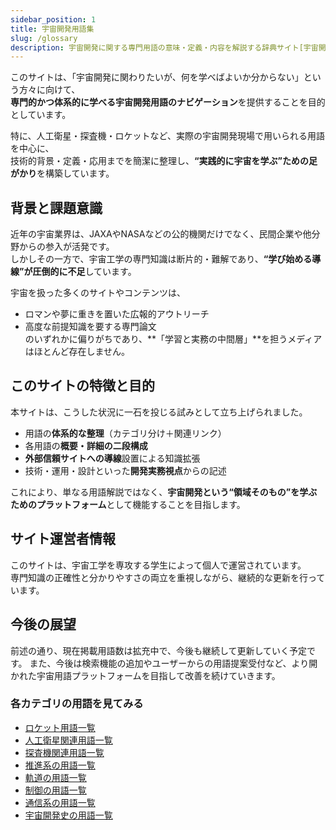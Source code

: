 ```yaml
---
sidebar_position: 1
title: 宇宙開発用語集
slug: /glossary
description: 宇宙開発に関する専門用語の意味・定義・内容を解説する辞典サイト[宇宙開発用語集]の説明ページです。
---
```



<Head>
  <script type="application/ld+json">
    {`{
      "@context": "https://schema.org",
      "@type": "DefinedTerm",
      "name": "宇宙開発用語集",
      "inDefinedTermSet": "https://space-dev-terms.pages.dev",
      "termCode": "glossary",
      "description": "宇宙開発に関する専門用語の意味・定義・内容を解説する辞典サイト[宇宙開発用語集]の説明ページです。",
      "url": "https://space-dev-terms.pages.dev/docs/glossary"
    }`}
  </script>
</Head>

このサイトは、「宇宙開発に関わりたいが、何を学べばよいか分からない」という方々に向けて、  
**専門的かつ体系的に学べる宇宙開発用語のナビゲーション**を提供することを目的としています。

特に、人工衛星・探査機・ロケットなど、実際の宇宙開発現場で用いられる用語を中心に、  
技術的背景・定義・応用までを簡潔に整理し、**“実践的に宇宙を学ぶ”ための足がかり**を構築しています。

## 背景と課題意識

近年の宇宙業界は、JAXAやNASAなどの公的機関だけでなく、民間企業や他分野からの参入が活発です。  
しかしその一方で、宇宙工学の専門知識は断片的・難解であり、**“学び始める導線”が圧倒的に不足**しています。

宇宙を扱った多くのサイトやコンテンツは、  
- ロマンや夢に重きを置いた広報的アウトリーチ  
- 高度な前提知識を要する専門論文  
のいずれかに偏りがちであり、**「学習と実務の中間層」**を担うメディアはほとんど存在しません。

## このサイトの特徴と目的

本サイトは、こうした状況に一石を投じる試みとして立ち上げられました。

- 用語の**体系的な整理**（カテゴリ分け＋関連リンク）
- 各用語の**概要・詳細の二段構成**
- **外部信頼サイトへの導線**設置による知識拡張
- 技術・運用・設計といった**開発実務視点**からの記述

これにより、単なる用語解説ではなく、**宇宙開発という“領域そのもの”を学ぶためのプラットフォーム**として機能することを目指します。

## サイト運営者情報

このサイトは、宇宙工学を専攻する学生によって個人で運営されています。  
専門知識の正確性と分かりやすさの両立を重視しながら、継続的な更新を行っています。

## 今後の展望

前述の通り、現在掲載用語数は拡充中で、今後も継続して更新していく予定です。
また、今後は検索機能の追加やユーザーからの用語提案受付など、より開かれた宇宙用語プラットフォームを目指して改善を続けていきます。


### 各カテゴリの用語を見てみる
- [ロケット用語一覧](/docs/category/rocket)
- [人工衛星関連用語一覧](/docs/category/satellite)
- [探査機関連用語一覧](/docs/category/explorer)
- [推進系の用語一覧](/docs/category/rocket)
- [軌道の用語一覧](/docs/category/orbit)
- [制御の用語一覧](/docs/category/control)
- [通信系の用語一覧](/docs/category/communication)
- [宇宙開発史の用語一覧](/docs/category/history)